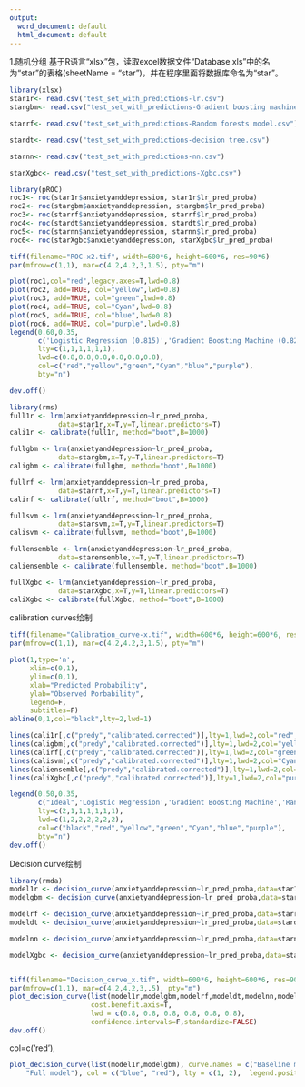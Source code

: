 ---
output:
  word_document: default
  html_document: default
---
1.随机分组
基于R语言“xlsx”包，读取excel数据文件“Database.xls”中的名为“star”的表格(sheetName = "star")，并在程序里面将数据库命名为“star”。
```{r}
library(xlsx)
star1r<- read.csv("test_set_with_predictions-lr.csv")
stargbm<- read.csv("test_set_with_predictions-Gradient boosting machine model.csv")

starrf<- read.csv("test_set_with_predictions-Random forests model.csv")

stardt<- read.csv("test_set_with_predictions-decision tree.csv")

starnn<- read.csv("test_set_with_predictions-nn.csv")

starXgbc<- read.csv("test_set_with_predictions-Xgbc.csv")

```



```{r}
library(pROC)
roc1<- roc(star1r$anxietyanddepression, star1r$lr_pred_proba)
roc2<- roc(stargbm$anxietyanddepression, stargbm$lr_pred_proba)
roc3<- roc(starrf$anxietyanddepression, starrf$lr_pred_proba)
roc4<- roc(stardt$anxietyanddepression, stardt$lr_pred_proba)
roc5<- roc(starnn$anxietyanddepression, starnn$lr_pred_proba)
roc6<- roc(starXgbc$anxietyanddepression, starXgbc$lr_pred_proba)
```


```{r}
tiff(filename="ROC-x2.tif", width=600*6, height=600*6, res=90*6)
par(mfrow=c(1,1), mar=c(4.2,4.2,3,1.5), pty="m")

plot(roc1,col="red",legacy.axes=T,lwd=0.8)
plot(roc2, add=TRUE, col="yellow",lwd=0.8)
plot(roc3, add=TRUE, col="green",lwd=0.8)
plot(roc4, add=TRUE, col="Cyan",lwd=0.8)
plot(roc5, add=TRUE, col="blue",lwd=0.8)
plot(roc6, add=TRUE, col="purple",lwd=0.8)
legend(0.60,0.35,
       c('Logistic Regression (0.815)','Gradient Boosting Machine (0.820)','Random Forest (0.811)','Decision Tree (0.806)','Neural Network (0.818)','XGBoosting Machine (0.820)'),
       lty=c(1,1,1,1,1,1),
       lwd=c(0.8,0.8,0.8,0.8,0.8,0.8),
       col=c("red","yellow","green","Cyan","blue","purple"),
       bty="n")

dev.off()
```


```{r}
library(rms)
full1r <- lrm(anxietyanddepression~lr_pred_proba,
            data=star1r,x=T,y=T,linear.predictors=T)
cali1r <- calibrate(full1r, method="boot",B=1000)

fullgbm <- lrm(anxietyanddepression~lr_pred_proba,
            data=stargbm,x=T,y=T,linear.predictors=T)
caligbm <- calibrate(fullgbm, method="boot",B=1000)

fullrf <- lrm(anxietyanddepression~lr_pred_proba,
            data=starrf,x=T,y=T,linear.predictors=T)
calirf <- calibrate(fullrf, method="boot",B=1000)

fullsvm <- lrm(anxietyanddepression~lr_pred_proba,
            data=starsvm,x=T,y=T,linear.predictors=T)
calisvm <- calibrate(fullsvm, method="boot",B=1000)

fullensemble <- lrm(anxietyanddepression~lr_pred_proba,
            data=starensemble,x=T,y=T,linear.predictors=T)
caliensemble <- calibrate(fullensemble, method="boot",B=1000)

fullXgbc <- lrm(anxietyanddepression~lr_pred_proba,
            data=starXgbc,x=T,y=T,linear.predictors=T)
caliXgbc <- calibrate(fullXgbc, method="boot",B=1000)
```



calibration curves绘制
```{r}

tiff(filename="Calibration_curve-x.tif", width=600*6, height=600*6, res=90*6)
par(mfrow=c(1,1), mar=c(4.2,4.2,3,1.5), pty="m")

plot(1,type='n',
     xlim=c(0,1),
     ylim=c(0,1),
     xlab="Predicted Probability",
     ylab="Observed Porbability",
     legend=F,
     subtitles=F)
abline(0,1,col="black",lty=2,lwd=1)

lines(cali1r[,c("predy","calibrated.corrected")],lty=1,lwd=2,col="red",pch=16)
lines(caligbm[,c("predy","calibrated.corrected")],lty=1,lwd=2,col="yellow",pch=16)
lines(calirf[,c("predy","calibrated.corrected")],lty=1,lwd=2,col="green",pch=16)
lines(calisvm[,c("predy","calibrated.corrected")],lty=1,lwd=2,col="Cyan",pch=16)
lines(caliensemble[,c("predy","calibrated.corrected")],lty=1,lwd=2,col="blue",pch=16)
lines(caliXgbc[,c("predy","calibrated.corrected")],lty=1,lwd=2,col="purple",pch=16)

legend(0.50,0.35,
       c("Ideal",'Logistic Regression','Gradient Boosting Machine','Random Forest','Support Vector Machine','Ensemble Prediction','XGBoosting Machine'),
       lty=c(2,1,1,1,1,1,1),
       lwd=c(1,2,2,2,2,2,2),
       col=c("black","red","yellow","green","Cyan","blue","purple"),
       bty="n")
dev.off()
```


Decision curve绘制
```{r}
library(rmda)
model1r <- decision_curve(anxietyanddepression~lr_pred_proba,data=star1r,fitted.risk=T)
modelgbm <- decision_curve(anxietyanddepression~lr_pred_proba,data=stargbm,fitted.risk=T)

modelrf <- decision_curve(anxietyanddepression~lr_pred_proba,data=starrf,fitted.risk=T)
modeldt <- decision_curve(anxietyanddepression~lr_pred_proba,data=stardt,fitted.risk=T)

modelnn <- decision_curve(anxietyanddepression~lr_pred_proba,data=starnn,fitted.risk=T)

modelXgbc <- decision_curve(anxietyanddepression~lr_pred_proba,data=starXgbc,fitted.risk=T)



```


```{r}
tiff(filename="Decision_curve_x.tif", width=600*6, height=600*6, res=90*6)
par(mfrow=c(1,1), mar=c(4.2,4.2,3,.5), pty="m")
plot_decision_curve(list(model1r,modelgbm,modelrf,modeldt,modelnn,modelXgbc), curve.names=c('Logistic Regression','Gradient Boosting Machine','Random Forest','Decision Tree','Neural Network','XGBoosting Machine'),xlim=c(0,0.8),ylim=c(0,0.5),
                    cost.benefit.axis=T,
                    lwd = c(0.8, 0.8, 0.8, 0.8, 0.8, 0.8),
                    confidence.intervals=F,standardize=FALSE)
dev.off()
```

col=c('red'),

```{r}
plot_decision_curve(list(model1r,modelgbm), curve.names = c("Baseline model",
    "Full model"), col = c("blue", "red"), lty = c(1, 2),  legend.position = "bottomright")
```

